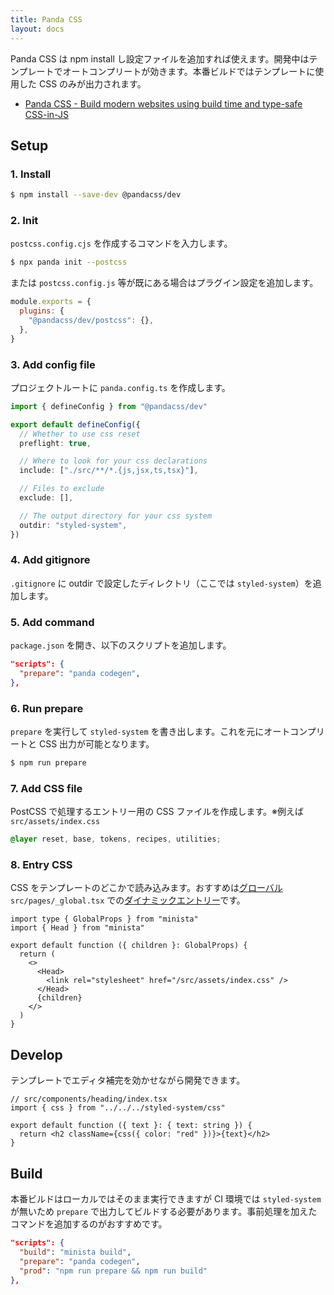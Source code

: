 ```yaml
---
title: Panda CSS
layout: docs
---
```


Panda CSS は npm install し設定ファイルを追加すれば使えます。開発中はテンプレートでオートコンプリートが効きます。本番ビルドではテンプレートに使用した CSS のみが出力されます。

- [Panda CSS - Build modern websites using build time and type-safe CSS-in-JS](https://panda-css.com/)

## Setup

### 1. Install

```sh
$ npm install --save-dev @pandacss/dev
```

### 2. Init

`postcss.config.cjs` を作成するコマンドを入力します。

```sh
$ npx panda init --postcss
```

または `postcss.config.js` 等が既にある場合はプラグイン設定を追加します。

```js
module.exports = {
  plugins: {
    "@pandacss/dev/postcss": {},
  },
}
```

### 3. Add config file

プロジェクトルートに `panda.config.ts` を作成します。

```ts
import { defineConfig } from "@pandacss/dev"

export default defineConfig({
  // Whether to use css reset
  preflight: true,

  // Where to look for your css declarations
  include: ["./src/**/*.{js,jsx,ts,tsx}"],

  // Files to exclude
  exclude: [],

  // The output directory for your css system
  outdir: "styled-system",
})
```

### 4. Add gitignore

`.gitignore` に outdir で設定したディレクトリ（ここでは `styled-system`）を追加します。

### 5. Add command

`package.json` を開き、以下のスクリプトを追加します。

```json
"scripts": {
  "prepare": "panda codegen",
},
```

### 6. Run prepare

`prepare` を実行して `styled-system` を書き出します。これを元にオートコンプリートと CSS 出力が可能となります。

```sh
$ npm run prepare
```

### 7. Add CSS file

PostCSS で処理するエントリー用の CSS ファイルを作成します。※例えば `src/assets/index.css`

```css
@layer reset, base, tokens, recipes, utilities;
```

### 8. Entry CSS

CSS をテンプレートのどこかで読み込みます。おすすめは[グローバル](/docs/global) `src/pages/_global.tsx` での[ダイナミックエントリー](/docs/dynamic-entry)です。

```tsx
import type { GlobalProps } from "minista"
import { Head } from "minista"

export default function ({ children }: GlobalProps) {
  return (
    <>
      <Head>
        <link rel="stylesheet" href="/src/assets/index.css" />
      </Head>
      {children}
    </>
  )
}
```

## Develop

テンプレートでエディタ補完を効かせながら開発できます。

```tsx
// src/components/heading/index.tsx
import { css } from "../../../styled-system/css"

export default function ({ text }: { text: string }) {
  return <h2 className={css({ color: "red" })}>{text}</h2>
}
```

## Build

本番ビルドはローカルではそのまま実行できますが CI 環境では `styled-system` が無いため `prepare` で出力してビルドする必要があります。事前処理を加えたコマンドを追加するのがおすすめです。

```json
"scripts": {
  "build": "minista build",
  "prepare": "panda codegen",
  "prod": "npm run prepare && npm run build"
},
```
